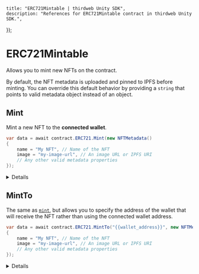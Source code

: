 
	title: "ERC721Mintable | thirdweb Unity SDK",
	description: "References for ERC721Mintable contract in thirdweb Unity SDK.",
});

# ERC721Mintable

Allows you to mint new NFTs on the contract.

By default, the NFT metadata is uploaded and pinned to IPFS before minting.
You can override this default behavior by providing a `string` that points to valid metadata object instead of an object.

## Mint

Mint a new NFT to the **connected wallet**.

```csharp
var data = await contract.ERC721.Mint(new NFTMetadata()
{
    name = "My NFT", // Name of the NFT
    image = "my-image-url", // An image URL or IPFS URI
    // Any other valid metadata properties
});
```

<Details summary="Configuration">

#### metadata

Provide a `string` that points to, or an `NFTMetadata` struct containing
[valid metadata object](https://docs.opensea.io/docs/metadata-standards#metadata-structure).

If you provide a struct, the metadata is uploaded and pinned to IPFS before
the NFT(s) are minted.

The `image` property can be an IPFS URI, or a URL to an image.

</Details>

## MintTo

The same as [`mint`](#mint), but allows you to specify the address of the wallet that will receive the NFT rather than using
the connected wallet address.

```csharp
var data = await contract.ERC721.MintTo("{{wallet_address}}", new NFTMetadata()
{
    name = "My NFT", // Name of the NFT
    image = "my-image-url", // An image URL or IPFS URI
    // Any other valid metadata properties
});
```

<Details summary="Configuration">

#### walletAddress

The address of the wallet you want to mint the NFT to.

Must be a `string`.

#### metadata

See [`metadata`](#metadata) configuration above.

</Details>
